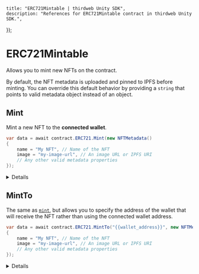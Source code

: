 
	title: "ERC721Mintable | thirdweb Unity SDK",
	description: "References for ERC721Mintable contract in thirdweb Unity SDK.",
});

# ERC721Mintable

Allows you to mint new NFTs on the contract.

By default, the NFT metadata is uploaded and pinned to IPFS before minting.
You can override this default behavior by providing a `string` that points to valid metadata object instead of an object.

## Mint

Mint a new NFT to the **connected wallet**.

```csharp
var data = await contract.ERC721.Mint(new NFTMetadata()
{
    name = "My NFT", // Name of the NFT
    image = "my-image-url", // An image URL or IPFS URI
    // Any other valid metadata properties
});
```

<Details summary="Configuration">

#### metadata

Provide a `string` that points to, or an `NFTMetadata` struct containing
[valid metadata object](https://docs.opensea.io/docs/metadata-standards#metadata-structure).

If you provide a struct, the metadata is uploaded and pinned to IPFS before
the NFT(s) are minted.

The `image` property can be an IPFS URI, or a URL to an image.

</Details>

## MintTo

The same as [`mint`](#mint), but allows you to specify the address of the wallet that will receive the NFT rather than using
the connected wallet address.

```csharp
var data = await contract.ERC721.MintTo("{{wallet_address}}", new NFTMetadata()
{
    name = "My NFT", // Name of the NFT
    image = "my-image-url", // An image URL or IPFS URI
    // Any other valid metadata properties
});
```

<Details summary="Configuration">

#### walletAddress

The address of the wallet you want to mint the NFT to.

Must be a `string`.

#### metadata

See [`metadata`](#metadata) configuration above.

</Details>
